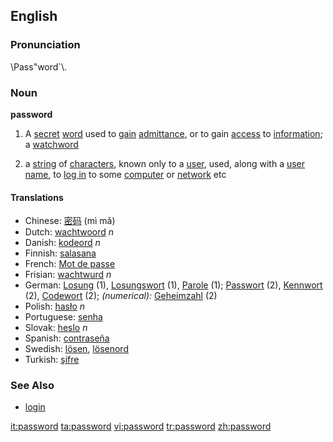 ==English==
===Pronunciation===
\Pass"word`\.

===Noun===
{{wikipedia}}
'''password'''
# A [[secret]] [[word]] used to [[gain]] [[admittance]], or to gain [[access]] to [[information]]; a [[watchword]]
#{{computing}} a [[string]] of [[character]]s, known only to a [[user]], used, along with a [[user name]], to [[log in]] to some [[computer]] or [[network]] etc

====Translations====
*Chinese: [[密码]] (mì mǎ)
*Dutch: [[wachtwoord]] ''n''
*Danish: [[kodeord]] ''n''
*Finnish: [[salasana]]
*French: [[Mot de passe]]
*Frisian: [[wachtwurd]] ''n''
*German: [[Losung]] {{f}} (1), [[Losungswort]] {{n}} (1), [[Parole]] {{f}} (1); [[Passwort]] {{n}} (2), [[Kennwort]] {{n}} (2), [[Codewort]] {{n}} (2); ''(numerical):'' [[Geheimzahl]] {{f}} (2)
*Polish: [[hasło]] ''n''
*Portuguese: [[senha]]
*Slovak: [[heslo]] ''n''
*Spanish: [[contraseña]]
*Swedish: [[lösen]], [[lösenord]]
*Turkish: [[şifre]]

===See Also===
* [[login]]

[[it:password]]
[[ta:password]]
[[vi:password]]
[[tr:password]]
[[zh:password]]